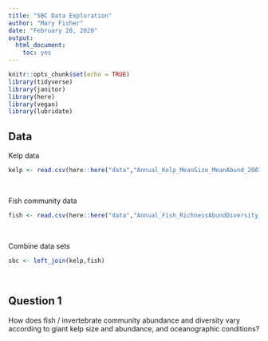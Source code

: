 ```yaml
---
title: "SBC Data Exploration"
author: "Mary Fisher"
date: "February 28, 2020"
output: 
  html_document:
    toc: yes
---
```


```r
knitr::opts_chunk$set(echo = TRUE)
library(tidyverse)
library(janitor)
library(here)
library(vegan)
library(lubridate)
```



## Data 

Kelp data
```r
kelp <- read.csv(here::here("data","Annual_Kelp_MeanSize_MeanAbund_2001-2018.csv"))
```
<br>

Fish community data
```r
fish <- read.csv(here::here("data","Annual_Fish_RichnessAbundDiversity_2001-2018.csv"))
```
<br>

Combine data sets
```r
sbc <- left_join(kelp,fish)
```
<br>





## Question 1

How does fish / invertebrate community abundance and diversity vary according to giant kelp size and abundance, and oceanographic conditions?

```r
```
<br>
